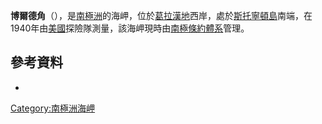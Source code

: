 {{Coord|68|11|S|67|0|W|source:GNIS|display=title}}

'''博爾德角'''（{{lang-en|Boulder Point}}），是[[南極洲|南極洲]]的海岬，位於[[葛拉漢地|葛拉漢地]]西岸，處於[[斯托寧頓島|斯托寧頓島]]南端，在1940年由[[美國|美國]]探險隊測量，該海岬現時由[[南極條約體系|南極條約體系]]管理。

==參考資料==
* {{usgs-gazetteer|id=1731}}

{{DEFAULTSORT:Boulder Point}}
[[Category:南極洲海岬|Category:南極洲海岬]]


{{FallièresCoast-geo-stub}}